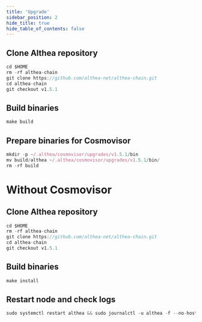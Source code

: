 ```yaml
---
title: 'Upgrade'
sidebar_position: 2
hide_title: true
hide_table_of_contents: false
---
```



<PageTitle
  iconUrl="img/althea-icon.svg"
  title="Upgrade"
  chainId="althea_258432-1"
  version="v1.5.1"
/>

## Clone Althea repository

```js
cd $HOME
rm -rf althea-chain
git clone https://github.com/althea-net/althea-chain.git
cd althea-chain
git checkout v1.5.1
```

## Build binaries

```js
make build
```

## Prepare binaries for Cosmovisor

```js
mkdir -p ~/.althea/cosmovisor/upgrades/v1.5.1/bin
mv build/althea ~/.althea/cosmovisor/upgrades/v1.5.1/bin/
rm -rf build
```

# Without Cosmovisor

## Clone Althea repository

```js
cd $HOME
rm -rf althea-chain
git clone https://github.com/althea-net/althea-chain.git
cd althea-chain
git checkout v1.5.1
```

## Build binaries

```js
make install
```

## Restart node and check logs

```js
sudo systemctl restart althea && sudo journalctl -u althea -f --no-hostname -o cat
```
